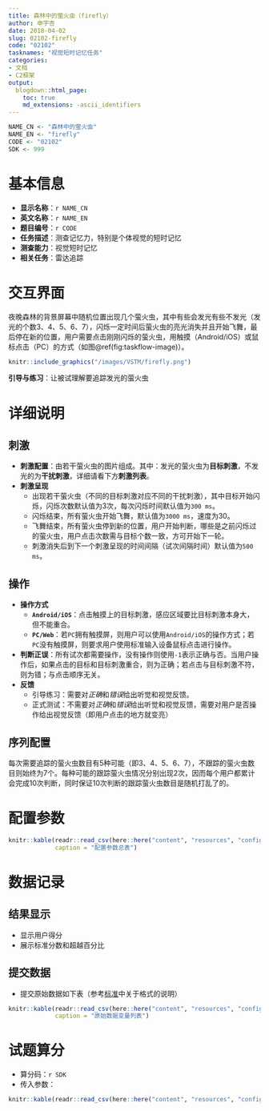 ```yaml
---
title: 森林中的萤火虫（firefly）
author: 申宇杏
date: 2018-04-02
slug: 02102-firefly
code: "02102"
tasknames: "视觉短时记忆任务"
categories:
- 文档
- C2框架
output:
  blogdown::html_page:
    toc: true
    md_extensions: -ascii_identifiers
---
```


```r
NAME_CN <- "森林中的萤火虫"
NAME_EN <- "firefly"
CODE <- "02102"
SDK <- 999
```

# 基本信息

* **显示名称**：`r NAME_CN`
* **英文名称**：`r NAME_EN`
* **题目编号**：`r CODE`
* **任务描述**：测查记忆力，特别是个体视觉的短时记忆
* **测查能力**：视觉短时记忆
* **相关任务**：雷达追踪

# 交互界面

夜晚森林的背景屏幕中随机位置出现几个萤火虫，其中有些会发光有些不发光（发光的个数3、4、5、6、7），闪烁一定时间后萤火虫的亮光消失并且开始飞舞，最后停在新的位置，用户需要点击刚刚闪烁的萤火虫，用触摸（Android/iOS）或鼠标点击（PC）的方式（如图\@ref(fig:taskflow-image)）。

```r
knitr::include_graphics("/images/VSTM/firefly.png")
```

**引导与练习**：让被试理解要追踪发光的萤火虫

# 详细说明

## 刺激

+ **刺激配置**：由若干萤火虫的图片组成。其中：发光的萤火虫为**目标刺激**，不发光的为**干扰刺激**，详细请看下方**刺激列表**。
+ **刺激呈现**
    - 出现若干萤火虫（不同的目标刺激对应不同的干扰刺激），其中目标开始闪烁，闪烁次数默认值为3次，每次闪烁时间默认值为`300 ms`。
    - 闪烁结束，所有萤火虫开始飞舞，默认值为`3000 ms`，速度为30。
    - 飞舞结束，所有萤火虫停到新的位置，用户开始判断，哪些是之前闪烁过的萤火虫，用户点击次数需与目标个数一致，方可开始下一轮。
    - 刺激消失后到下一个刺激呈现的时间间隔（试次间隔时间）默认值为`500 ms`。

## 操作

+ **操作方式**
    - **`Android/iOS`**：点击触摸上的目标刺激，感应区域要比目标刺激本身大，但不能重合。
    - **`PC/Web`**：若`PC`拥有触摸屏，则用户可以使用`Android/iOS`的操作方式；若`PC`没有触摸屏，则要求用户使用标准输入设备鼠标点击进行操作。
+ **判断正误**：所有试次都需要操作，没有操作则使用`-1`表示正确与否。当用户操作后，如果点击的目标和目标刺激重合，则为正确；若点击与目标刺激不符，则为错；与点击顺序无关。
+ **反馈**
    - 引导练习：需要对*正确*和*错误*给出听觉和视觉反馈。
    - 正式测试：不需要对*正确*和*错误*给出听觉和视觉反馈，需要对用户是否操作给出视觉反馈（即用户点击的地方就变亮）

## 序列配置

每次需要追踪的萤火虫数目有5种可能（即3、4、5、6、7），不跟踪的萤火虫数目则始终为7个。每种可能的跟踪萤火虫情况分别出现2次，因而每个用户都累计会完成10次判断，同时保证10次判断的跟踪萤火虫数目是随机打乱了的。

# 配置参数

```r
knitr::kable(readr::read_csv(here::here("content", "resources", "config", NAME_EN, "configs.csv")),
             caption = "配置参数总表")
```

# 数据记录

## 结果显示

* 显示用户得分
* 展示标准分数和超越百分比

## 提交数据

* 提交原始数据如下表（参考[标准](`r blogdown::shortcode("relref", "standard.html")`)中关于格式的说明）

```r
knitr::kable(readr::read_csv(here::here("content", "resources", "config", NAME_EN, "recs.csv")),
             caption = "原始数据变量列表")
```

# 试题算分

* 算分码：`r SDK`
* 传入参数：

```r
knitr::kable(readr::read_csv(here::here("content", "resources", "config", NAME_EN, "sdk.csv")))
```
